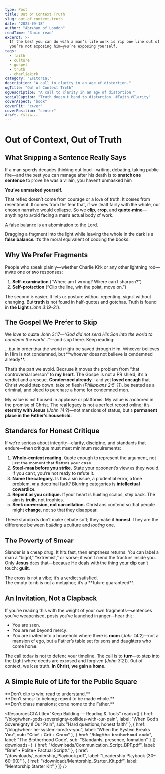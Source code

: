 ```yaml
---
type: Post
title: Out of Context Truth
slug: out-of-context-truth
date: '2025-09-18'
author: "Abraham of London"
readTime: "3 min read"
excerpt: >-
  If the best you can do with a man’s life work is rip one line out of context,
  you’re not exposing him—you’re exposing yourself.
tags:
  - faith
  - culture
  - gospel
  - truth
  - charliekirk
category: "Editorial"
description: "A call to clarity in an age of distortion."
ogTitle: "Out of Context Truth"
ogDescription: "A call to clarity in an age of distortion."
socialCaption: "Truth doesn’t bend to distortion. #Faith #Clarity"
coverAspect: "book"
coverFit: "cover"
coverPosition: "center"
draft: false---
---
```


# Out of Context, Out of Truth

## What Snipping a Sentence Really Says

If a man spends decades thinking out loud—writing, debating, taking public fire—and the best you can manage after his death is to **snatch one sentence** to prove he was a villain, you haven’t unmasked him.

**You’ve unmasked yourself.**

That reflex doesn’t come from courage or a love of truth. It comes from resentment. It comes from the fear that, if we dealt fairly with the whole, our chosen narrative would collapse. So we **clip**, **crop**, and **quote-mine**—anything to avoid facing a man’s actual body of work.

<Verse cite="Proverbs 11:1">
  A false balance is an abomination to the Lord.
</Verse>

Dragging a fragment into the light while leaving the whole in the dark is a **false balance**. It’s the moral equivalent of cooking the books.

<Rule />

## Why We Prefer Fragments

People who speak plainly—whether Charlie Kirk or any other lightning rod—invite one of two responses:

1. **Self-examination** (“Where am I wrong? Where can I sharpen?”)  
2. **Self-protection** (“Clip the line, win the point, move on.”)

The second is easier. It lets us posture without repenting, signal without changing. But **truth** is not found in half-quotes and gotchas. Truth is found in **the Light** (*John 3:19–21*).

<Rule />

## The Gospel We Prefer to Skip

We love to quote John 3:17—*“God did not send His Son into the world to condemn the world…”*—and stop there. Keep reading:

<Verse cite="John 3:17–18">
  …but in order that the world might be saved through Him. Whoever believes in Him is not condemned, but **whoever does not believe is condemned already**.
</Verse>

That’s the part we avoid. Because it moves the problem from “that controversial person” to **my heart**. The Gospel is not a PR shield; it’s a verdict and a rescue. **Condemned already**—and yet **loved enough** that Christ would step down, take on flesh (*Philippians 2:5–11*), be treated as a criminal, and bleed to purchase a home for condemned men.

My value is not housed in applause or platforms. My value is anchored in the promise of Christ. The real legacy is not a perfect record online; it’s **eternity with Jesus** (*John 14:2*)—not mansions of status, but a **permanent place in the Father’s household**.

<Rule />

## Standards for Honest Critique

If we’re serious about integrity—clarity, discipline, and standards that endure—then critique must meet minimum requirements:

1. **Whole-context reading.** Quote enough to represent the argument, not just the moment that flatters your case.  
2. **Steel-man before you strike.** State your opponent’s view as they would. If you can’t, you’re not ready to refute it.  
3. **Name the category.** Is this a sin issue, a prudential error, a tone problem, or a doctrinal fault? Blurring categories is **intellectual cowardice**.  
4. **Repent as you critique.** If your heart is hunting scalps, step back. The aim is **truth**, not trophies.  
5. **Seek conversion, not cancellation.** Christians contend so that people might **change**, not so that they disappear.

These standards don’t make debate soft; they make it **honest**. They are the difference between *building* a culture and *looting* one.

<Rule />

## The Poverty of Smear

Slander is a cheap drug. It hits fast, then emptiness returns. You can label a man a “bigot,” “extremist,” or worse; it won’t mend the fracture inside you. Only **Jesus** does that—because He deals with the thing your clip can’t touch: **guilt**.

<PullLine>
  The cross is not a vibe; it’s a verdict satisfied.<br />
  The empty tomb is not a metaphor; it’s a **future guaranteed**.
</PullLine>

<Rule />

## An Invitation, Not a Clapback

If you’re reading this with the weight of your own fragments—sentences you’ve weaponised, posts you’ve launched in anger—hear this:

- You are seen.  
- You are not beyond mercy.  
- You are invited into a household where there is **room** (*John 14:2*)—not a mansion of ego, but a Father’s table set for sons and daughters who come home.

The call today is not to defend your timeline. The call is to **turn**—to step into the Light where deeds are exposed and forgiven (*John 3:21*). Out of context, we lose truth. **In Christ, we gain a home.**

<Rule />

## A Simple Rule of Life for the Public Square

<PullLine subtle>
  **Don’t clip to win; read to understand.**<br />
  **Don’t smear to belong; repent to be made whole.**<br />
  **Don’t chase mansions; come home to the Father.**
</PullLine>

<ResourcesCTA
  title="Keep Building — Reading & Tools"
  reads={[
    { href: "/blog/when-gods-sovereignty-collides-with-our-pain", label: "When God’s Sovereignty & Our Pain", sub: "Hard questions, honest faith" },
    { href: "/blog/when-the-system-breaks-you", label: "When the System Breaks You", sub: "Grief • Grit • Grace" },
    { href: "/blog/the-brotherhood-code", label: "The Brotherhood Code", sub: "Standards, presence, formation" }
  ]}
  downloads={[
    { href: "/downloads/Communication_Script_BPF.pdf", label: "Brief • Polite • Factual Scripts" },
    { href: "/downloads/Leadership_Playbook.pdf", label: "Leadership Playbook (30–60–90)" },
    { href: "/downloads/Mentorship_Starter_Kit.pdf", label: "Mentorship Starter Kit" }
  ]}
/>
